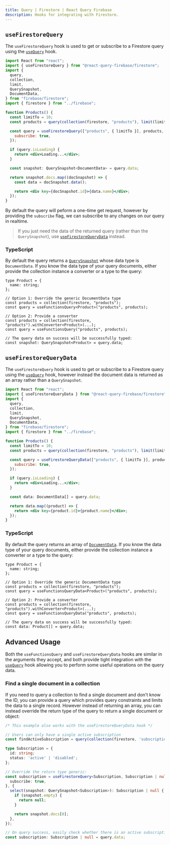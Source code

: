 ```yaml
---
title: Query | Firestore | React Query Firebase
description: Hooks for integrating with Firestore.
---
```


## `useFirestoreQuery`

The `useFirestoreQuery` hook is used to get or subscribe to a Firestore query using the [`useQuery`](https://react-query.tanstack.com/reference/useQuery) hook.

```jsx
import React from "react";
import { useFirestoreQuery } from "@react-query-firebase/firestore";
import {
  query,
  collection,
  limit,
  QuerySnapshot,
  DocumentData,
} from "firebase/firestore";
import { firestore } from "../firebase";

function Products() {
  const limitTo = 10;
  const products = query(collection(firestore, "products"), limit(limitTo));

  const query = useFirestoreQuery(["products", { limitTo }], products, {
    subscribe: true,
  });

  if (query.isLoading) {
    return <div>Loading...</div>;
  }

  const snapshot: QuerySnapshot<DocumentData> = query.data;

  return snapshot.docs.map((docSnapshot) => {
    const data = docSnapshot.data();

    return <div key={docSnapshot.id}>{data.name}</div>;
  });
}
```

By default the query will peform a one-time get request, however by providing the `subscribe` flag,
we can subscribe to any changes on our query in realtime.

> If you just need the data of the returned query (rather than the `QuerySnapshot`), use [`useFirestoreQueryData`](#useFirestoreQueryData) instead.

### TypeScript

By default the query returns a [`QuerySnapshot`](https://firebase.google.com/docs/reference/js/firestore_.querysnapshot) whose
data type is `DocumentData`. If you know the data type of your query documents, either provide the collection
instance a converter or a type to the query:

```tsx
type Product = {
  name: string;
};

// Option 1: Override the generic DocumentData type
const products = collection(firestore, "products");
const query = useFunctionsQuery<Product>("products", products);

// Option 2: Provide a converter
const products = collection(firestore, "products").withConverter<Product>(...);
const query = useFunctionsQuery("products", products);

// The query data on success will be successfully typed:
const snapshot: QuerySnapshot<Product> = query.data;
```

## `useFirestoreQueryData`

The `useFirestoreQuery` hook is used to get or subscribe to a Firestore query using the [`useQuery`](https://react-query.tanstack.com/reference/useQuery) hook,
however instead the document data is returned as an array rather than a `QuerySnapshot`.

```jsx
import React from "react";
import { useFirestoreQueryData } from "@react-query-firebase/firestore";
import {
  query,
  collection,
  limit,
  QuerySnapshot,
  DocumentData,
} from "firebase/firestore";
import { firestore } from "../firebase";

function Products() {
  const limitTo = 10;
  const products = query(collection(firestore, "products"), limit(limitTo));

  const query = useFirestoreQueryData(["products", { limitTo }], products, {
    subscribe: true,
  });

  if (query.isLoading) {
    return <div>Loading...</div>;
  }

  const data: DocumentData[] = query.data;

  return data.map((product) => {
    return <div key={product.id}>{product.name}</div>;
  });
}
```

### TypeScript

By default the query returns an array of [`DocumentData`](https://firebase.google.com/docs/reference/js/firestore_.documentdata).
If you know the data type of your query documents, either provide the collection instance a converter or a type to the query:

```tsx
type Product = {
  name: string;
};

// Option 1: Override the generic DocumentData type
const products = collection(firestore, "products");
const query = useFunctionsQueryData<Product>("products", products);

// Option 2: Provide a converter
const products = collection(firestore, "products").withConverter<Product>(...);
const query = useFunctionsQueryData("products", products);

// The query data on success will be successfully typed:
const data: Product[] = query.data;
```

## Advanced Usage

Both the `useFunctionsQuery` and `useFirestoreQueryData` hooks are similar in the arguments they accept,
and both provide tight integration with the [`useQuery`](https://react-query.tanstack.com/reference/useQuery) hook
allowing you to perform some useful operations on the query data.

### Find a single document in a collection

If you need to query a collection to find a single document and don't know the ID, you can provide
a query which provides query constraints and limits the data to a single record. However instead of 
returning an array, you can instead override the return type of the query to return a single document or object:

```ts
/* This example also works with the useFirestoreQueryData hook */

// Users can only have a single active subscription
const findActiveSubscription = query(collection(firestore, 'subscriptions'), where('status', '==', 'active'), limit(1));

type Subscription = {
  id: string;
  status: 'active' | 'disabled';
};

// Override the return type generic:
const subscription = useFirestoreQuery<Subscription, Subscription | null>("subscription", findActiveSubscription, {
  subscribe: true,
}, {
  select(snapshot: QuerySnapshot<Subscription>): Subscription | null {
    if (snapshot.empty) {
      return null;
    }

    return snapshot.docs[0];
  },
});

// On query success, easily check whether there is an active subscription:
const subscription: Subscription | null = query.data;
```
